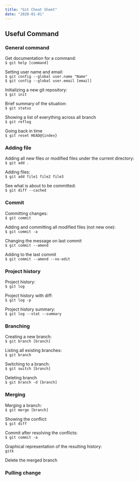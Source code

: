 ```yaml
---
title: "Git Cheat Sheet"
date: "2020-01-01"
---
```


## Useful Command

### General command

Get documentation for a command:  
`$ git help [command]`

Setting user name and email:  
`$ git config --global user.name "Name"`  
`$ git config --global user.email [email]`

Initializing a new git repository:  
`$ git init`

Brief summary of the situation:  
`$ git status`

Showing a list of everything across all branch  
`$ git reflog`

Going back in time  
`$ git reset HEAD@{index}`

### Adding file

Adding all new files or modified files under the current directory:  
`$ git add .`

Adding files:  
`$ git add file1 file2 file3`

See what is about to be committed:  
`$ git diff --cached`

### Commit

Committing changes:  
`$ git commit`

Adding and committing all modified files (not new one):  
`$ git commit -a`

Changing the message on last commit  
`$ git commit --amend`

Adding to the last commit  
`$ git commit --amend --no-edit`

### Project history

Project history:  
`$ git log`

Project history with diff:  
`$ git log -p`

Project history summary:  
`$ git log --stat --summary`

### Branching

Creating a new branch:  
`$ git branch [branch]`

Listing all existing branches:  
`$ git branch`

Switching to a branch:  
`$ git switch [branch]`

Deleting branch  
`$ git branch -d [branch]`

### Merging

Merging a branch:  
`$ git merge [branch]`

Showing the conflict:  
`$ git diff`

Commit after resolving the conflicts:  
`$ git commit -a`

Graphical representation of the resulting history:  
`gitk`

Delete the merged branch

### Pulling change
